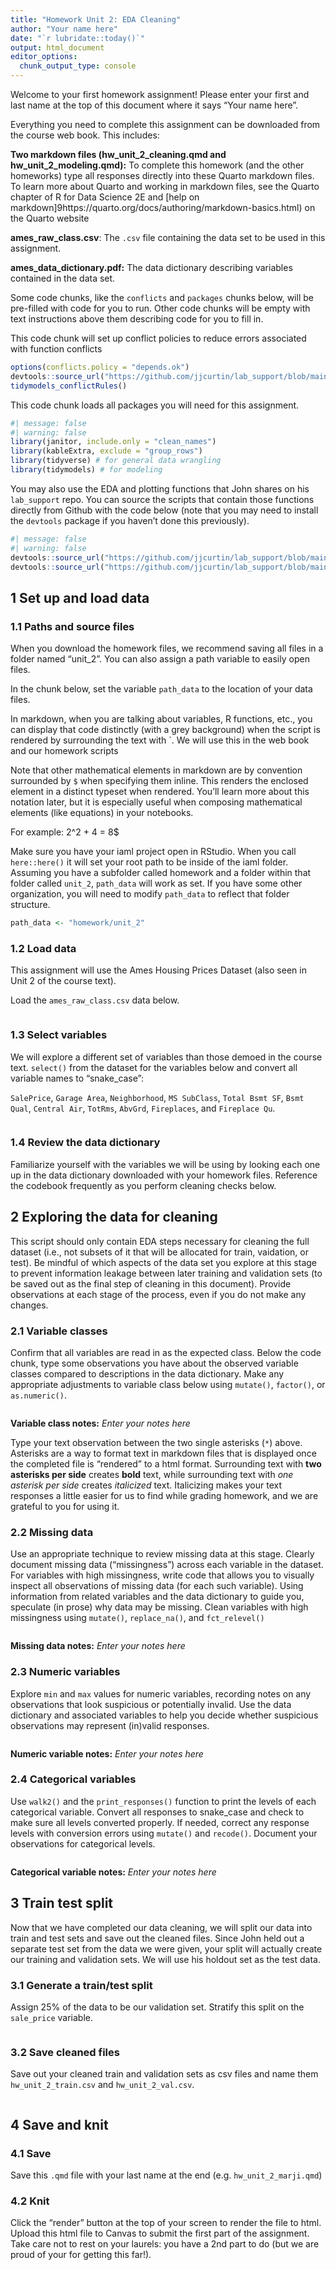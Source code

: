 ```yaml
---
title: "Homework Unit 2: EDA Cleaning"
author: "Your name here"
date: "`r lubridate::today()`"
output: html_document
editor_options: 
  chunk_output_type: console
---
```


Welcome to your first homework assignment! Please enter your first and last name at the top of this document where it says "Your name here".

Everything you need to complete this assignment can be downloaded from the course web book. This includes:

**Two markdown files (hw_unit_2_cleaning.qmd and hw_unit_2_modeling.qmd):** 
To complete this homework (and the other homeworks) type all responses directly into these Quarto markdown files. To learn more about Quarto and working in markdown files, see the Quarto chapter of R for Data Science 2E and [help on markdown]9https://quarto.org/docs/authoring/markdown-basics.html) on the Quarto website

**ames_raw_class.csv**:
The `.csv` file containing the data set to be used in this assignment.

**ames_data_dictionary.pdf:**
The data dictionary describing variables contained in the data set.

Some code chunks, like the `conflicts` and `packages` chunks below, will be pre-filled with code for you to run. Other code chunks will be empty with text instructions above them describing code for you to fill in.

This code chunk will set up conflict policies to reduce errors associated with function conflicts
```r
options(conflicts.policy = "depends.ok")
devtools::source_url("https://github.com/jjcurtin/lab_support/blob/main/fun_ml.R?raw=true")
tidymodels_conflictRules()
```

This code chunk loads all packages you will need for this assignment.
```r
#| message: false
#| warning: false
library(janitor, include.only = "clean_names")
library(kableExtra, exclude = "group_rows")
library(tidyverse) # for general data wrangling
library(tidymodels) # for modeling
```

You may also use the EDA and plotting functions that John shares on his `lab_support` repo.  You can source the scripts that contain those functions directly from Github with the code below (note that you may need to install the `devtools` package if you haven't done this previously).

```r
#| message: false
#| warning: false
devtools::source_url("https://github.com/jjcurtin/lab_support/blob/main/fun_eda.R?raw=true")
devtools::source_url("https://github.com/jjcurtin/lab_support/blob/main/fun_plots.R?raw=true")
``` 

## 1 Set up and load data
### 1.1 Paths and source files

<!--Future TAs, lets update this section to describe how they should setup a project on their computer in a folder named iaml.  Inside that folder, they can have a subfolder for "homework" and folders within that for each unit; e.g. unit_2. etc.  We will assume this sort of organization with our paths.-->

When you download the homework files, we recommend saving all files in a folder named "unit_2". You can also assign a path variable to easily open files.

In the chunk below, set the variable `path_data` to the location of your data files. 

In markdown, when  you are talking about variables, R functions, etc., you can display that code distinctly (with a grey background) when the script is rendered by surrounding the text with `.  We will use this in the web book and our homework scripts 

Note that other mathematical elements in markdown are by convention surrounded by `$` when specifying them inline. This renders the enclosed element in a distinct typeset when rendered. You'll learn more about this notation later, but it is especially useful when composing mathematical elements (like equations) in your notebooks. 

For example: 2^2 + 4 = 8$

Make sure you have your iaml project open in RStudio.  When you call `here::here()` it will set your root path to be inside of the iaml folder.   Assuming you have a subfolder called homework and a folder within that folder called `unit_2`, `path_data` will work as set.  If you have some other organization, you will need to modify `path_data` to reflect that folder structure.
```r
path_data <- "homework/unit_2"
```


### 1.2 Load data

This assignment will use the Ames Housing Prices Dataset (also seen in Unit 2 of the course text).

Load the `ames_raw_class.csv` data below.
```r

```

### 1.3 Select variables
We will explore a different set of variables than those demoed in the course text. `select()` from the dataset for the variables below and convert all variable names to "snake_case":

`SalePrice`, `Garage Area`, `Neighborhood`, `MS SubClass`, `Total Bsmt SF`, `Bsmt Qual`, `Central Air`, `TotRms`, `AbvGrd`, `Fireplaces`, and `Fireplace Qu`.

```r

```

### 1.4 Review the data dictionary

Familiarize yourself with the variables we will be using by looking each one up in the data dictionary downloaded with your homework files. Reference the codebook frequently as you perform cleaning checks below.

## 2 Exploring the data for cleaning
This script should only contain EDA steps necessary for cleaning the full dataset (i.e., not subsets of it that will be allocated for train, vaidation, or test). Be mindful of which aspects of the data set you explore at this stage to prevent information leakage between later training and validation sets (to be saved out as the final step of cleaning in this document). Provide observations at each stage of the process, even if you do not make any changes.

### 2.1 Variable classes

<!--UPDATE TO DISCUSS CLASSING CATEGORICAL AS FACTOR-->

Confirm that all variables are read in as the expected class. Below the code chunk, type some observations you have about the observed variable classes compared to descriptions in the data dictionary. Make any appropriate adjustments to variable class below using `mutate()`, `factor()`, or `as.numeric()`.


```r

```

**Variable class notes:**
*Enter your notes here*

Type your text observation between the two single asterisks (`*`) above. Asterisks are a way to format text in markdown files that is displayed once the completed file is "rendered" to a html format. Surrounding text with **two asterisks per side** creates **bold** text, while surrounding text with *one asterisk per side* creates *italicized* text. Italicizing makes your text responses a little easier for us to find while grading homework, and we are grateful to you for using it.

### 2.2 Missing data
Use an appropriate technique to review missing data at this stage. Clearly document missing data ("missingness") across each variable in the dataset. For variables with high missingness, write code that allows you to visually inspect all observations of missing data (for each such variable). Using information from related variables and the data dictionary to guide you, speculate (in prose) why data may be missing. Clean variables with high missingness using `mutate()`, `replace_na()`, and `fct_relevel()`

```r

```

**Missing data notes:**
*Enter your notes here*

### 2.3 Numeric variables

Explore `min` and `max` values for numeric variables, recording notes on any observations that look suspicious or potentially invalid. Use the data dictionary and associated variables to help you decide whether suspicious observations may represent (in)valid responses.

```r

```

**Numeric variable notes:**
*Enter your notes here*

### 2.4 Categorical variables

<!-- no longer need print_responses now that we use factors.  just use levels() and maybe print().  See book-->
<!-- can tidy levels with tidy_responses() function-->
<!--don use recode() use fct_recode().  See book-->
Use `walk2()` and the `print_responses()` function to print the levels of each categorical variable. Convert all responses to snake_case and check to make sure all levels converted properly. If needed, correct any response levels with conversion errors using `mutate()` and `recode()`. Document your observations for categorical levels.

```r

```

**Categorical variable notes:**
*Enter your notes here*


## 3 Train test split
Now that we have completed our data cleaning, we will split our data into train and test sets and save out the cleaned files. Since John held out a separate test set from the data we were given, your split will actually create our training and validation sets. We will use his holdout set as the test data.

### 3.1 Generate a train/test split
Assign 25% of the data to be our validation set. Stratify this split on the `sale_price` variable.

```r

```


### 3.2 Save cleaned files
Save out your cleaned train and validation sets as csv files and name them `hw_unit_2_train.csv` and `hw_unit_2_val.csv`.

```r

```

## 4 Save and knit 

### 4.1 Save
Save this `.qmd` file with your last name at the end (e.g. `hw_unit_2_marji.qmd`)

### 4.2 Knit
Click the "render" button at the top of your screen to render the file to html. Upload this html file to Canvas to submit the first part of the assignment. Take care not to rest on your laurels: you have a 2nd part to do (but we are proud of your for getting this far!).